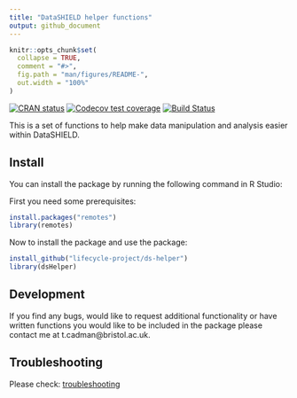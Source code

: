 ```yaml
---
title: "DataSHIELD helper functions"
output: github_document
---
```


```r
knitr::opts_chunk$set(
  collapse = TRUE,
  comment = "#>",
  fig.path = "man/figures/README-",
  out.width = "100%"
)
```

[![CRAN status](https://www.r-pkg.org/badges/version/dsHelper)](https://CRAN.R-project.org/package=dsHelper)
[![Codecov test coverage](https://codecov.io/gh/lifecycle-project/ds-helper/branch/master/graph/badge.svg)](https://app.codecov.io/gh/lifecycle-project/ds-helper?branch=master)
[![Build Status](https://dev.azure.com/sidohaakma/datashield-packages/_apis/build/status/lifecycle-project.ds-helper?branchName=master)](https://dev.azure.com/sidohaakma/datashield-packages/_apis/build/status/lifecycle-project.ds-helper?branchName=master)

This is a set of functions to help make data manipulation and analysis easier
within DataSHIELD.  

## Install

You can install the package by running the following command in R Studio:

First you need some prerequisites:

```R
install.packages("remotes")
library(remotes)
```

Now to install the package and use the package:

```R
install_github("lifecycle-project/ds-helper")
library(dsHelper)
```

## Development

If you find any bugs, would like to request additional functionality or have
written functions you would like to be included in the package please contact me 
at t.cadman@bristol.ac.uk. 

## Troubleshooting

Please check: [troubleshooting](https://lifecycle-project.github.io/ds-helper/)
